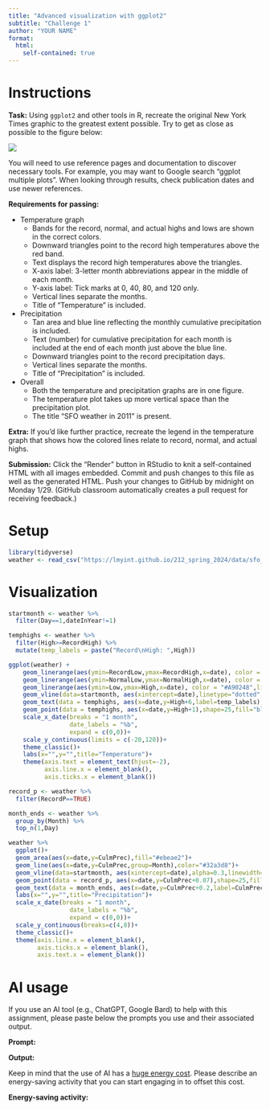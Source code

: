 ```yaml
---
title: "Advanced visualization with ggplot2"
subtitle: "Challenge 1"
author: "YOUR NAME"
format: 
  html:
    self-contained: true
---
```


# Instructions

**Task:** Using `ggplot2` and other tools in R, recreate the original New York Times graphic to the greatest extent possible. Try to get as close as possible to the figure below:

![](https://lmyint.github.io/212_spring_2024/images/hw1_goal.png){width=600, fig-align="center"}

You will need to use reference pages and documentation to discover necessary tools. For example, you may want to Google search "ggplot multiple plots". When looking through results, check publication dates and use newer references.

**Requirements for passing:**

- Temperature graph
    - Bands for the record, normal, and actual highs and lows are shown in the correct colors.
    - Downward triangles point to the record high temperatures above the red band.
    - Text displays the record high temperatures above the triangles.
    - X-axis label: 3-letter month abbreviations appear in the middle of each month.
    - Y-axis label: Tick marks at 0, 40, 80, and 120 only.
    - Vertical lines separate the months.
    - Title of "Temperature" is included.
- Precipitation
    - Tan area and blue line reflecting the monthly cumulative precipitation is included.
    - Text (number) for cumulative precipitation for each month is included at the end of each month just above the blue line.
    - Downward triangles point to the record precipitation days.
    - Vertical lines separate the months.
    - Title of "Precipitation" is included.
- Overall
    - Both the temperature and precipitation graphs are in one figure.
    - The temperature plot takes up more vertical space than the precipitation plot.
    - The title "SFO weather in 2011" is present.

**Extra:** If you'd like further practice, recreate the legend in the temperature graph that shows how the colored lines relate to record, normal, and actual highs.

**Submission:** Click the "Render" button in RStudio to knit a self-contained HTML with all images embedded. Commit and push changes to this file as well as the generated HTML. Push your changes to GitHub by midnight on Monday 1/29. (GitHub classroom automatically creates a pull request for receiving feedback.)



# Setup

```r
library(tidyverse)
weather <- read_csv("https://lmyint.github.io/212_spring_2024/data/sfo_weather.csv")
```



# Visualization

```r
startmonth <- weather %>% 
  filter(Day==1,dateInYear!=1)

temphighs <- weather %>% 
  filter(High>=RecordHigh) %>% 
  mutate(temp_labels = paste("Record\nHigh: ",High))

ggplot(weather) +
    geom_linerange(aes(ymin=RecordLow,ymax=RecordHigh,x=date), color = "#ECEBE3",linewidth=2) +
    geom_linerange(aes(ymin=NormalLow,ymax=NormalHigh,x=date), color = "#C8B8BA",linewidth=2) +
    geom_linerange(aes(ymin=Low,ymax=High,x=date), color = "#A90248",linewidth=2) +
    geom_vline(data=startmonth, aes(xintercept=date),linetype="dotted",alpha=0.2,linewidth=0.33)+
    geom_text(data = temphighs, aes(x=date,y=High+6,label=temp_labels),position = position_dodge2(padding = 0,preserve = "single",width = 15))+
    geom_point(data = temphighs, aes(x=date,y=High+1),shape=25,fill="black")+
    scale_x_date(breaks = "1 month",
                 date_labels = "%b",
                 expand = c(0,0))+
    scale_y_continuous(limits = c(-20,120))+
    theme_classic()+
    labs(x="",y="",title="Temperature")+
    theme(axis.text = element_text(hjust=-2),
          axis.line.x = element_blank(),
          axis.ticks.x = element_blank())
```

```r
record_p <- weather %>% 
  filter(RecordP==TRUE)

month_ends <- weather %>% 
  group_by(Month) %>% 
  top_n(1,Day)

weather %>% 
  ggplot()+
  geom_area(aes(x=date,y=CulmPrec),fill="#ebeae2")+
  geom_line(aes(x=date,y=CulmPrec,group=Month),color="#32a3d8")+
  geom_vline(data=startmonth, aes(xintercept=date),alpha=0.3,linewidth=0.33)+
  geom_point(data = record_p, aes(x=date,y=CulmPrec+0.07),shape=25,fill="black")+
  geom_text(data = month_ends, aes(x=date,y=CulmPrec+0.2,label=CulmPrec))+
  labs(x="",y="",title="Precipitation")+
  scale_x_date(breaks = "1 month",
                 date_labels = "%b",
                 expand = c(0,0))+
  scale_y_continuous(breaks=c(4,8))+
  theme_classic()+
  theme(axis.line.x = element_blank(),
        axis.ticks.x = element_blank(),
        axis.text.x = element_blank())
```



# AI usage

If you use an AI tool (e.g., ChatGPT, Google Bard) to help with this assignment, please paste below the prompts you use and their associated output.

**Prompt:**

**Output:**

Keep in mind that the use of AI has a [huge energy cost](https://lmyint.github.io/212_spring_2024/syllabus.html#artificial-intelligence-ai-use). Please describe an energy-saving activity that you can start engaging in to offset this cost.

**Energy-saving activity:** 
